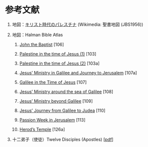 # 参考文献 {#references .unnumbered}

1.  地図：[キリスト時代のパレスチナ](https://upload.wikimedia.org/wikipedia/commons/1/1f/JBS1956-B_map11.png) (Wikimedia: 聖書地図 (JBS1956))

2.  地図：Halman Bible Atlas

    1.  [John the Baptist](https://www.seektheoldpaths.com/Maps/106.jpg) \[106\]

    2.  [Palestine in the time of Jesus (1)](https://www.seektheoldpaths.com/Maps/103.jpg) \[103\]

    3.  [Palestine in the time of Jesus (2)](https://www.seektheoldpaths.com/Maps/103a.jpg) \[103a\]

    4.  [Jesus' Ministry in Galilee and Journey to Jerusalem](https://www.seektheoldpaths.com/Maps/107a.jpg) \[107a\]

    5.  [Galilee in the Time of Jesus](https://www.seektheoldpaths.com/Maps/107.jpg) \[107\]

    6.  [Jesus' Ministry around the sea of Galilee](https://www.seektheoldpaths.com/Maps/108.jpg) \[108\]

    7.  [Jesus' Ministry beyond Galilee](https://www.seektheoldpaths.com/Maps/109.jpg) \[109\]

    8.  [Jesus' Journey from Galilee to Judea](https://www.seektheoldpaths.com/Maps/110.jpg) \[110\]

    9.  [Passion Week in Jerusalem](https://www.seektheoldpaths.com/Maps/113.jpg) \[113\]

    10. [Herod's Temple](https://www.seektheoldpaths.com/Maps/126a.jpg) \[126a\]

3.  十二弟子（使徒）Twelve Disciples (Apostles) \[[pdf](https://icu-hsuzuki.github.io/science/bible/docs/12disciples.pdf)\]
